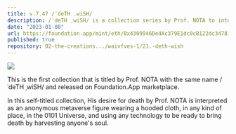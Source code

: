 ```yaml
---
title: v.7.47 /ˈdeTH ˌwiSH/
description: /ˈdeTH ˌwiSH/ is a collection series by Prof. NOTA to interpret His desire for someone's death, especially a conscious desire for His own death.
date: "2023-01-08"
url: https://foundation.app/mint/eth/0x4309946De4Ac379E1dc0cB122dc347815898Ff2C
published: true
repository: 02-the-creations.../waivfves-1/21.-deth-wish
---
```



[![](/7.47.jpg)](/7.47.jpg)

This is the first collection that is titled by Prof. NOTA with the same name /ˈdeTH ˌwiSH/ and released on Foundation.App marketplace.   
   
In this self-titled collection, His desire for death by Prof. NOTA is interpreted as an anonymous metaverse figure wearing a hooded cloth, in any kind of place, in the 0101 Universe, and using any technology to be ready to bring death by harvesting anyone's soul.
